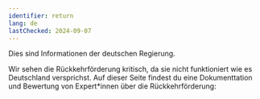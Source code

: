 ```yaml
---
identifier: return
lang: de
lastChecked: 2024-09-07
---
```

Dies sind Informationen der deutschen Regierung.

<ExternalShortLink identifier="return" />

Wir sehen die Rückkehrförderung kritisch, da sie nicht funktioniert wie es Deutschland versprichst. Auf dieser Seite findest du eine Dokumenttation und Bewertung von Expert\*innen über die Rückkehrförderung:

<ExternalShortLink identifier="return-watch" />
